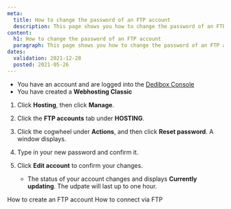 ```yaml
---
meta:
  title: How to change the password of an FTP account 
  description: This page shows you how to change the password of an FTP account 
content:
  h1: How to change the password of an FTP account 
  paragraph: This page shows you how to change the password of an FTP account 
dates:
  validation: 2021-12-28
  posted: 2021-05-26
---
```


<Message type="requirement">

- You have an account and are logged into the [Dedibox Console](https://console.online.net)
- You have created a **Webhosting Classic**

</Message>

1. Click **Hosting**, then click **Manage**.
2. Click the **FTP accounts** tab under **HOSTING**.
3. Click the cogwheel under **Actions**, and then click **Reset password**. A window displays.
4. Type in your new password and confirm it. 
5. Click **Edit account** to confirm your changes.

    <Lightbox src="scaleway_passwordchange_ftpaccount.webp" alt="" />

    <Message type="note">

    - The status of your account changes and displays **Currently updating**. The udpate will last up to one hour.

    </Message>

<Navigation title="See Also">
  <PreviousButton to="/webhosting/classic/how-to/create-ftp-account/">How to create an FTP account</PreviousButton>
  <NextButton to="/webhosting/classic/how-to/connect-via-ftp/">How to connect via FTP</NextButton>
</Navigation>





